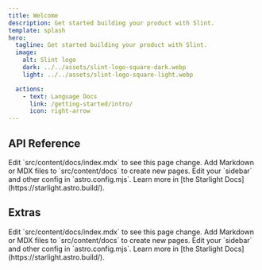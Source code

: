 ```yaml
---
title: Welcome
description: Get started building your product with Slint.
template: splash
hero:
  tagline: Get started building your product with Slint.
  image:
    alt: Slint logo
    dark: ../../assets/slint-logo-square-dark.webp
    light: ../../assets/slint-logo-square-light.webp

  actions:
    - text: Language Docs
      link: /getting-started/intro/
      icon: right-arrow
---
```



## API Reference

<CardGrid >
	<Card title="Rust" icon="pencil">
		Edit `src/content/docs/index.mdx` to see this page change.
	</Card>
	<Card title="C++" icon="add-document">
		Add Markdown or MDX files to `src/content/docs` to create new pages.
	</Card>
	<Card title="TypeScript" icon="setting">
		Edit your `sidebar` and other config in `astro.config.mjs`.
	</Card>
	<Card title="Python" icon="open-book">
		Learn more in [the Starlight Docs](https://starlight.astro.build/).
	</Card>
</CardGrid>

## Extras
<CardGrid >
	<Card title="Update content" icon="pencil">
		Edit `src/content/docs/index.mdx` to see this page change.
	</Card>
	<Card title="Add new content" icon="add-document">
		Add Markdown or MDX files to `src/content/docs` to create new pages.
	</Card>
	<Card title="Configure your site" icon="setting">
		Edit your `sidebar` and other config in `astro.config.mjs`.
	</Card>
	<Card title="Read the docs" icon="open-book">
		Learn more in [the Starlight Docs](https://starlight.astro.build/).
	</Card>
</CardGrid>
